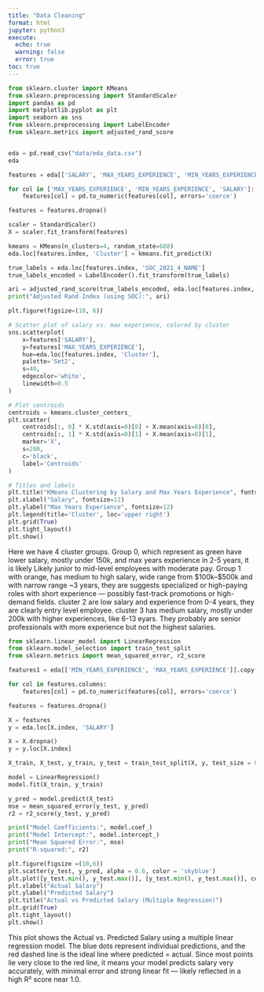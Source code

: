 ```yaml
---
title: "Data Cleaning"
format: html
jupyter: python3
execute:
  echo: true
  warning: false
  error: true
toc: true
---
```


```python

from sklearn.cluster import KMeans
from sklearn.preprocessing import StandardScaler
import pandas as pd
import matplotlib.pyplot as plt
import seaborn as sns
from sklearn.preprocessing import LabelEncoder
from sklearn.metrics import adjusted_rand_score


eda = pd.read_csv("data/eda_data.csv")
eda
```


```python

features = eda[['SALARY', 'MAX_YEARS_EXPERIENCE', 'MIN_YEARS_EXPERIENCE']].copy()

for col in ['MAX_YEARS_EXPERIENCE', 'MIN_YEARS_EXPERIENCE', 'SALARY']:
    features[col] = pd.to_numeric(features[col], errors='coerce')

features = features.dropna()

scaler = StandardScaler()
X = scaler.fit_transform(features)

kmeans = KMeans(n_clusters=4, random_state=688)
eda.loc[features.index, 'Cluster'] = kmeans.fit_predict(X)

true_labels = eda.loc[features.index, 'SOC_2021_4_NAME']
true_labels_encoded = LabelEncoder().fit_transform(true_labels)

ari = adjusted_rand_score(true_labels_encoded, eda.loc[features.index, 'Cluster'])
print("Adjusted Rand Index (using SOC):", ari)

```


```python

plt.figure(figsize=(10, 6))

# Scatter plot of salary vs. max experience, colored by cluster
sns.scatterplot(
    x=features['SALARY'],
    y=features['MAX_YEARS_EXPERIENCE'],
    hue=eda.loc[features.index, 'Cluster'],
    palette='Set2',
    s=40,
    edgecolor='white',
    linewidth=0.5
)

# Plot centroids
centroids = kmeans.cluster_centers_
plt.scatter(
    centroids[:, 0] * X.std(axis=0)[0] + X.mean(axis=0)[0],
    centroids[:, 1] * X.std(axis=0)[1] + X.mean(axis=0)[1],
    marker='X',
    s=200,
    c='black',
    label='Centroids'
)

# Titles and labels
plt.title("KMeans Clustering by Salary and Max Years Experience", fontsize=16)
plt.xlabel("Salary", fontsize=12)
plt.ylabel("Max Years Experience", fontsize=12)
plt.legend(title='Cluster', loc='upper right')
plt.grid(True)
plt.tight_layout()
plt.show()

```

Here we have 4 cluster groups. Group 0, which represent as green have lower salary, mostly under 150k, and max years experience in 2-5 years, it is likely Likely junior to mid-level employees with moderate pay. Group 1 with orange, has medium to high salary, wide range from $100k–$500k and with narrow range ~3 years, they are suggests specialized or high-paying roles with short experience — possibly fast-track promotions or high-demand fields. cluster 2 are low salary and experience from 0-4 years, they are clearly entry level employee. cluster 3 has medium salary, mostly under 200k with higher experiences, like 6-13 eyars. They probably are senior professionals with more experience but not the highest salaries. 



```python

from sklearn.linear_model import LinearRegression
from sklearn.model_selection import train_test_split
from sklearn.metrics import mean_squared_error, r2_score

features1 = eda[['MIN_YEARS_EXPERIENCE', 'MAX_YEARS_EXPERIENCE']].copy()

for col in features.columns:
    features[col] = pd.to_numeric(features[col], errors='coerce')

features = features.dropna()

X = features
y = eda.loc[X.index, 'SALARY']

X = X.dropna()
y = y.loc[X.index]

X_train, X_test, y_train, y_test = train_test_split(X, y, test_size = 0.2, random_state=688)

model = LinearRegression()
model.fit(X_train, y_train)

y_pred = model.predict(X_test)
mse = mean_squared_error(y_test, y_pred)
r2 = r2_score(y_test, y_pred)

print("Model Coefficients:", model.coef_)
print("Model Intercept:", model.intercept_)
print("Mean Squared Error:", mse)
print("R-squared:", r2)


```


```python

plt.figure(figsize =(10,6))
plt.scatter(y_test, y_pred, alpha = 0.6, color = 'skyblue')
plt.plot([y_test.min(), y_test.max()], [y_test.min(), y_test.max()], color='red', linestyle='--', lw=2)
plt.xlabel("Actual Salary")
plt.ylabel("Predicted Salary")
plt.title("Actual vs Predicted Salary (Multiple Regression)")
plt.grid(True)
plt.tight_layout()
plt.show()
```

This plot shows the Actual vs. Predicted Salary using a multiple linear regression model. The blue dots represent individual predictions, and the red dashed line is the ideal line where predicted = actual. Since most points lie very close to the red line, it means your model predicts salary very accurately, with minimal error and strong linear fit — likely reflected in a high R² score near 1.0.